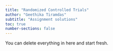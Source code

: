 ```yaml
---
title: "Randomized Controlled Trials"
author: "Geethika Tiramdas"
subtitle: "Assignment solutions"
toc: true
number-sections: false
---
```


::: callout-note
You can delete everything in here and start fresh.
:::